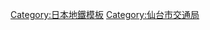 {{鐵道路線
| 模板名稱 = 仙台市地下鐵東西線
| 名稱 = [[File:Sendai City Subway Logo.svg|25px|仙台市地下鐵|link=仙台市地下鐵]] <small>[[仙台市地下鐵]]</small> [[仙台市地下鐵東西線|東西線]] <small>
| 代表色 = #00B1DD
| 背景色 = #e0ffe0
| 車站列表 = [[八木山動物公園站|八木山動物公園]] - [[青葉山站|青葉山]] - [[川內站 (宮城縣)|川內]] - [[國際中心站 (宮城縣)|國際中心]] - [[大町西公園站|大町西公園]] - [[青葉通一番町站|青葉通一番町]] - [[仙台站|仙台]] - [[宮城野通站|宮城野通]] - [[連坊站|連坊]] - [[藥師堂站 (宮城縣)|藥師堂]] - [[卸町站 (宮城縣)|卸町]] - [[六丁之目站|六丁之目]] - [[荒井站 (宮城縣)|荒井]]
}}<noinclude>
[[Category:日本地鐵模板]]
[[Category:仙台市交通局]]
</noinclude>